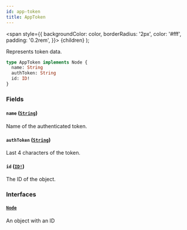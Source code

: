 ```yaml
---
id: app-token
title: AppToken
---
```


<span
style={{
      backgroundColor: color,
      borderRadius: '2px',
      color: '#fff',
      padding: '0.2rem',
    }}>
{children}
</span>
);

Represents token data.

```graphql
type AppToken implements Node {
  name: String
  authToken: String
  id: ID!
}
```

### Fields

#### `name` ([`String`](/api-reference/scalars/string.mdx))

Name of the authenticated token.

#### `authToken` ([`String`](/api-reference/scalars/string.mdx))

Last 4 characters of the token.

#### `id` ([`ID!`](/api-reference/scalars/id.mdx))

The ID of the object.

### Interfaces

#### [`Node`](/api-reference/interfaces/node.mdx)

An object with an ID
